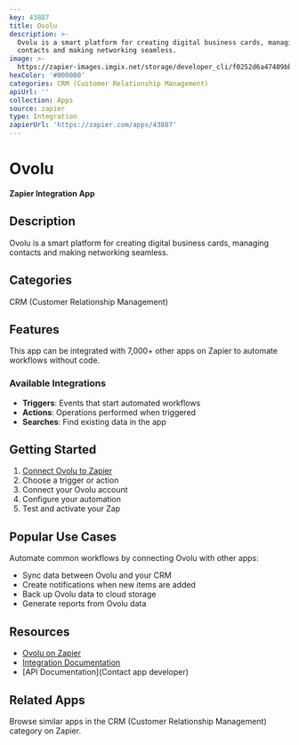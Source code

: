 ```yaml
---
key: 43887
title: Ovolu
description: >-
  Ovolu is a smart platform for creating digital business cards, managing
  contacts and making networking seamless.
image: >-
  https://zapier-images.imgix.net/storage/developer_cli/f0252d6a47409bbf80cfcbda29a7e150.png?auto=format%2Ccompress&ixlib=python-3.0.0&q=50
hexColor: '#000000'
categories: CRM (Customer Relationship Management)
apiUrl: ''
collection: Apps
source: zapier
type: Integration
zapierUrl: 'https://zapier.com/apps/43887'
---
```

# Ovolu

**Zapier Integration App**

## Description

Ovolu is a smart platform for creating digital business cards, managing contacts and making networking seamless.

## Categories

CRM (Customer Relationship Management)

## Features

This app can be integrated with 7,000+ other apps on Zapier to automate workflows without code.

### Available Integrations

- **Triggers**: Events that start automated workflows
- **Actions**: Operations performed when triggered
- **Searches**: Find existing data in the app

## Getting Started

1. [Connect Ovolu to Zapier](https://zapier.com/apps/43887)
2. Choose a trigger or action
3. Connect your Ovolu account
4. Configure your automation
5. Test and activate your Zap

## Popular Use Cases

Automate common workflows by connecting Ovolu with other apps:

- Sync data between Ovolu and your CRM
- Create notifications when new items are added
- Back up Ovolu data to cloud storage
- Generate reports from Ovolu data

## Resources

- [Ovolu on Zapier](https://zapier.com/apps/43887)
- [Integration Documentation](https://zapier.com/apps/43887/integrations)
- [API Documentation](Contact app developer)

## Related Apps

Browse similar apps in the CRM (Customer Relationship Management) category on Zapier.

